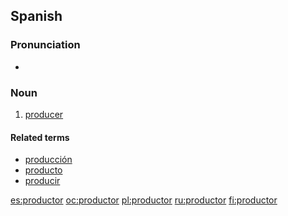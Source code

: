 ==Spanish==

===Pronunciation===
* {{IPA|/pɾoðuk'to̞ɾ/|lang=es}}

===Noun===
{{es-noun-mf|f=productora|mpl=productores|fpl=productoras}}

# [[producer]]

====Related terms====
* [[producción]]
* [[producto]]
* [[producir]]

[[es:productor]]
[[oc:productor]]
[[pl:productor]]
[[ru:productor]]
[[fi:productor]]